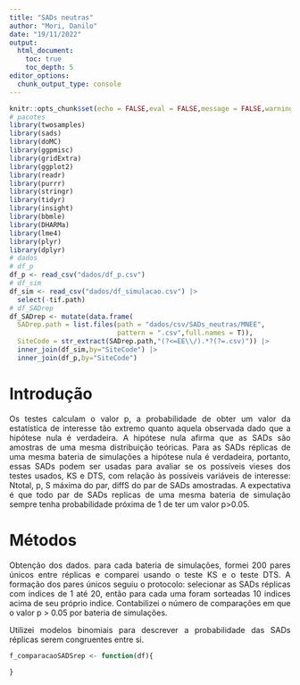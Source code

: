 ```yaml
---
title: "SADs neutras"
author: "Mori, Danilo"
date: "19/11/2022"
output: 
  html_document:
    toc: true
    toc_depth: 5
editor_options: 
  chunk_output_type: console
---
```


<style>
body {
text-align: justify}
</style>

```r
knitr::opts_chunk$set(echo = FALSE,eval = FALSE,message = FALSE,warning = FALSE)
# pacotes
library(twosamples)
library(sads)
library(doMC)
library(ggpmisc)
library(gridExtra)
library(ggplot2)
library(readr)
library(purrr)
library(stringr)
library(tidyr)
library(insight)
library(bbmle)
library(DHARMa)
library(lme4)
library(plyr)
library(dplyr)
# dados
# df_p
df_p <- read_csv("dados/df_p.csv")
# df_sim
df_sim <- read_csv("dados/df_simulacao.csv") |> 
  select(-tif.path)
# df_SADrep
df_SADrep <- mutate(data.frame(
  SADrep.path = list.files(path = "dados/csv/SADs_neutras/MNEE",
                           pattern = ".csv",full.names = T)),
  SiteCode = str_extract(SADrep.path,"(?<=EE\\/).*?(?=.csv)")) |> 
  inner_join(df_sim,by="SiteCode") |> 
  inner_join(df_p,by="SiteCode")
```

# Introdução

Os testes calculam o valor p, a probabilidade de obter um valor da estatística de interesse tão extremo quanto aquela observada dado que a hipótese nula é verdadeira. A hipótese nula afirma que as SADs são amostras de uma mesma distribuição teóricas. Para as SADs réplicas de uma mesma bateria de simulações a hipótese nula é verdadeira, portanto, essas SADs podem ser usadas para avaliar se os possíveis vieses dos testes usados, KS e DTS, com relação às possíveis variáveis de interesse: Ntotal, p, S máxima do par, diffS do par de SADs amostradas. A expectativa é que todo par de SADs replicas de uma mesma bateria de simulação sempre tenha probabilidade próxima de 1 de ter um valor p>0.05. 

# Métodos

Obtenção dos dados. para cada bateria de simulações, formei 200 pares únicos entre réplicas e comparei usando o teste KS e o teste DTS. A formação dos pares únicos seguiu o protocolo: selecionar as SADs réplicas com indices de 1 até 20, então para cada uma foram sorteadas 10 indices acima de seu próprio indice. Contabilizei o número de comparações em que o valor p > 0.05 por bateria de simulações.

Utilizei modelos binomiais para descrever a probabilidade das SADs réplicas serem congruentes entre si.

```r
f_comparacaoSADSrep <- function(df){
  
}
```


